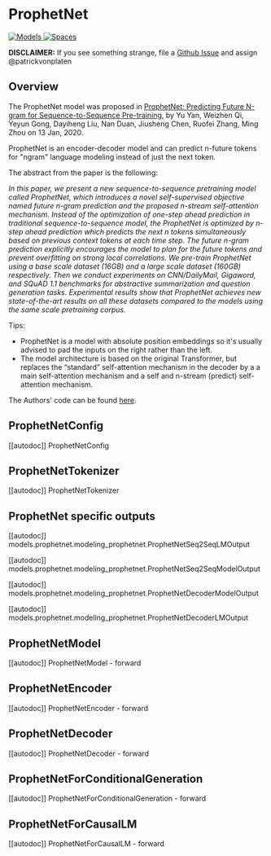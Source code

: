 <!--Copyright 2020 The HuggingFace Team. All rights reserved.

Licensed under the Apache License, Version 2.0 (the "License"); you may not use this file except in compliance with
the License. You may obtain a copy of the License at

http://www.apache.org/licenses/LICENSE-2.0

Unless required by applicable law or agreed to in writing, software distributed under the License is distributed on
an "AS IS" BASIS, WITHOUT WARRANTIES OR CONDITIONS OF ANY KIND, either express or implied. See the License for the
specific language governing permissions and limitations under the License.
-->

# ProphetNet

<div class="flex flex-wrap space-x-1">
<a href="https://huggingface.co/models?filter=prophetnet">
<img alt="Models" src="https://img.shields.io/badge/All_model_pages-prophetnet-blueviolet">
</a>
<a href="https://huggingface.co/spaces/docs-demos/prophetnet-large-uncased">
<img alt="Spaces" src="https://img.shields.io/badge/%F0%9F%A4%97%20Hugging%20Face-Spaces-blue">
</a>
</div>


**DISCLAIMER:** If you see something strange, file a [Github Issue](https://github.com/huggingface/transformers/issues/new?assignees=&labels=&template=bug-report.md&title) and assign
@patrickvonplaten

## Overview

The ProphetNet model was proposed in [ProphetNet: Predicting Future N-gram for Sequence-to-Sequence Pre-training,](https://arxiv.org/abs/2001.04063) by Yu Yan, Weizhen Qi, Yeyun Gong, Dayiheng Liu, Nan Duan, Jiusheng Chen, Ruofei
Zhang, Ming Zhou on 13 Jan, 2020.

ProphetNet is an encoder-decoder model and can predict n-future tokens for "ngram" language modeling instead of just
the next token.

The abstract from the paper is the following:

*In this paper, we present a new sequence-to-sequence pretraining model called ProphetNet, which introduces a novel
self-supervised objective named future n-gram prediction and the proposed n-stream self-attention mechanism. Instead of
the optimization of one-step ahead prediction in traditional sequence-to-sequence model, the ProphetNet is optimized by
n-step ahead prediction which predicts the next n tokens simultaneously based on previous context tokens at each time
step. The future n-gram prediction explicitly encourages the model to plan for the future tokens and prevent
overfitting on strong local correlations. We pre-train ProphetNet using a base scale dataset (16GB) and a large scale
dataset (160GB) respectively. Then we conduct experiments on CNN/DailyMail, Gigaword, and SQuAD 1.1 benchmarks for
abstractive summarization and question generation tasks. Experimental results show that ProphetNet achieves new
state-of-the-art results on all these datasets compared to the models using the same scale pretraining corpus.*

Tips:

- ProphetNet is a model with absolute position embeddings so it's usually advised to pad the inputs on the right rather than
  the left.
- The model architecture is based on the original Transformer, but replaces the “standard” self-attention mechanism in the decoder by a a main self-attention mechanism and a self and n-stream (predict) self-attention mechanism.

The Authors' code can be found [here](https://github.com/microsoft/ProphetNet).


## ProphetNetConfig

[[autodoc]] ProphetNetConfig

## ProphetNetTokenizer

[[autodoc]] ProphetNetTokenizer

## ProphetNet specific outputs

[[autodoc]] models.prophetnet.modeling_prophetnet.ProphetNetSeq2SeqLMOutput

[[autodoc]] models.prophetnet.modeling_prophetnet.ProphetNetSeq2SeqModelOutput

[[autodoc]] models.prophetnet.modeling_prophetnet.ProphetNetDecoderModelOutput

[[autodoc]] models.prophetnet.modeling_prophetnet.ProphetNetDecoderLMOutput

## ProphetNetModel

[[autodoc]] ProphetNetModel
    - forward

## ProphetNetEncoder

[[autodoc]] ProphetNetEncoder
    - forward

## ProphetNetDecoder

[[autodoc]] ProphetNetDecoder
    - forward

## ProphetNetForConditionalGeneration

[[autodoc]] ProphetNetForConditionalGeneration
    - forward

## ProphetNetForCausalLM

[[autodoc]] ProphetNetForCausalLM
    - forward

